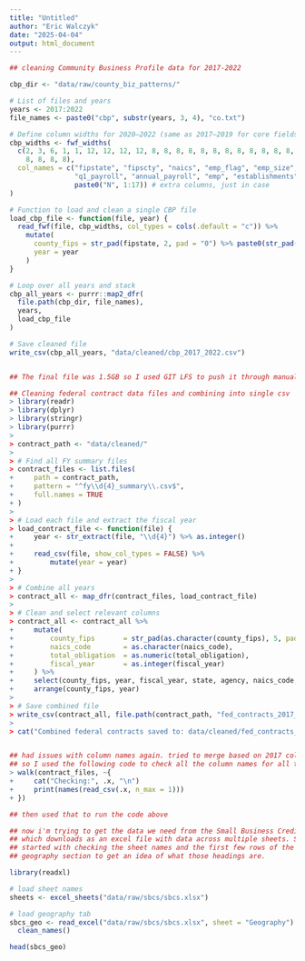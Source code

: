 ```yaml
---
title: "Untitled"
author: "Eric Walczyk"
date: "2025-04-04"
output: html_document
---
```



```r
## cleaning Community Business Profile data for 2017-2022

cbp_dir <- "data/raw/county_biz_patterns/"

# List of files and years
years <- 2017:2022
file_names <- paste0("cbp", substr(years, 3, 4), "co.txt")

# Define column widths for 2020–2022 (same as 2017–2019 for core fields)
cbp_widths <- fwf_widths(
  c(2, 3, 6, 1, 1, 12, 12, 12, 12, 8, 8, 8, 8, 8, 8, 8, 8, 8, 8, 8, 8, 8,
    8, 8, 8, 8),
  col_names = c("fipstate", "fipscty", "naics", "emp_flag", "emp_size", 
                "q1_payroll", "annual_payroll", "emp", "establishments", 
                paste0("N", 1:17)) # extra columns, just in case
)

# Function to load and clean a single CBP file
load_cbp_file <- function(file, year) {
  read_fwf(file, cbp_widths, col_types = cols(.default = "c")) %>%
    mutate(
      county_fips = str_pad(fipstate, 2, pad = "0") %>% paste0(str_pad(fipscty, 3, pad = "0")),
      year = year
    )
}

# Loop over all years and stack
cbp_all_years <- purrr::map2_dfr(
  file.path(cbp_dir, file_names),
  years,
  load_cbp_file
)

# Save cleaned file
write_csv(cbp_all_years, "data/cleaned/cbp_2017_2022.csv")


## The final file was 1.5GB so I used GIT LFS to push it through manually
```

```r
## Cleaning federal contract data files and combining into single csv
> library(readr)
> library(dplyr)
> library(stringr)
> library(purrr)
> 
> contract_path <- "data/cleaned/"
> 
> # Find all FY summary files
> contract_files <- list.files(
+     path = contract_path,
+     pattern = "^fy\\d{4}_summary\\.csv$",
+     full.names = TRUE
+ )
> 
> # Load each file and extract the fiscal year
> load_contract_file <- function(file) {
+     year <- str_extract(file, "\\d{4}") %>% as.integer()
+     
+     read_csv(file, show_col_types = FALSE) %>%
+         mutate(year = year)
+ }
> 
> # Combine all years
> contract_all <- map_dfr(contract_files, load_contract_file)
>                                                                                                                 
> # Clean and select relevant columns
> contract_all <- contract_all %>%
+     mutate(
+         county_fips       = str_pad(as.character(county_fips), 5, pad = "0"),
+         naics_code        = as.character(naics_code),
+         total_obligation  = as.numeric(total_obligation),
+         fiscal_year       = as.integer(fiscal_year)
+     ) %>%
+     select(county_fips, year, fiscal_year, state, agency, naics_code, naics_description, total_obligation) %>%
+     arrange(county_fips, year)
> 
> # Save combined file
> write_csv(contract_all, file.path(contract_path, "fed_contracts_2017_2025.csv"))
>                                                                                                               
> cat("Combined federal contracts saved to: data/cleaned/fed_contracts_2017_2025.csv\n")


## had issues with column names again. tried to merge based on 2017 column names
## so I used the following code to check all the column names for all the files
> walk(contract_files, ~{
+     cat("Checking:", .x, "\n")
+     print(names(read_csv(.x, n_max = 1)))
+ })

## then used that to run the code above
```


```r
## now i'm trying to get the data we need from the Small Business Credit Survey
## which downloads as an excel file with data across multiple sheets. So I 
## started with checking the sheet names and the first few rows of the 
## geography section to get an idea of what those headings are.

library(readxl)

# load sheet names
sheets <- excel_sheets("data/raw/sbcs/sbcs.xlsx")

# load geography tab
sbcs_geo <- read_excel("data/raw/sbcs/sbcs.xlsx", sheet = "Geography") %>%
  clean_names()

head(sbcs_geo)
```

